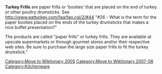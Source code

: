 [[Category:Move to Wiktionary 2005]]
[[Category:Move to Wiktionary 2007-08]]'''Turkey Frills''' are paper frills or 'booties' that are placed on the end of turkey or other poultry drumsticks.  See http://www.eatturkey.com/faq/faq.cgi/2/#44 "#26 - What is the term for the paper booties placed on the ends of the turkey drumsticks that makes a nice buffet presentation?"

The products are called "paper frills" or turkey frills. They are available at upscale supermarkets or through gourmet stores and/or their respective web sites. Be sure to purchase the large size paper frills to fit the turkey drumstick."


{{cooking-tool-stub}}
[[Category:Kitchenware]]